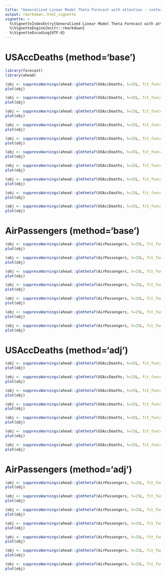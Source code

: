 ```yaml
---
title: "Generalized Linear Model Theta Forecast with attention - conformal uncertainty"
output: rmarkdown::html_vignette
vignette: >
  %\VignetteIndexEntry{Generalized Linear Model Theta Forecast with attention - conformal uncertainty}
  %\VignetteEngine{knitr::rmarkdown}
  %\VignetteEncoding{UTF-8}
---
```


# USAccDeaths (method='base')

```r
library(forecast)
library(ahead)

(obj <- suppressWarnings(ahead::glmthetaf(USAccDeaths, h=25L, fit_func=MASS::glm.nb, attention = TRUE, type_pi = "conformal-split")))
plot(obj)

(obj <- suppressWarnings(ahead::glmthetaf(USAccDeaths, h=25L, fit_func=stats::glm, attention = TRUE, type_pi = "conformal-split")))
plot(obj)

(obj <- suppressWarnings(ahead::glmthetaf(USAccDeaths, h=25L, fit_func=MASS::rlm, attention = TRUE, type_pi = "conformal-split")))
plot(obj)

(obj <- suppressWarnings(ahead::glmthetaf(USAccDeaths, h=25L, fit_func=MASS::lqs, attention = TRUE, type_pi = "conformal-split")))
plot(obj)
```

```r
(obj <- suppressWarnings(ahead::glmthetaf(USAccDeaths, h=25L, fit_func=stats::lsfit, attention = TRUE, type_pi = "conformal-split")))
plot(obj)
```

```r
(obj <- suppressWarnings(ahead::glmthetaf(USAccDeaths, h=25L, fit_func=stats::lm, attention = TRUE, type_pi = "conformal-split")))
plot(obj)
```

```r
(obj <- suppressWarnings(ahead::glmthetaf(USAccDeaths, h=25L, fit_func=gam::gam, attention = TRUE, type_pi = "conformal-split")))
plot(obj)
```

```r
(obj <- suppressWarnings(ahead::glmthetaf(USAccDeaths, h=25L, fit_func=quantreg::rq, attention = TRUE, type_pi = "conformal-split")))
plot(obj)
```

```r
(obj <- suppressWarnings(ahead::glmthetaf(USAccDeaths, h=25L, fit_func=glmnet::glmnet, attention = TRUE, type_pi = "conformal-split")))
plot(obj)
```

```r
(obj <- suppressWarnings(ahead::glmthetaf(USAccDeaths, h=25L, fit_func=glmnet::cv.glmnet, attention = TRUE, type_pi = "conformal-split")))
plot(obj)
```

# AirPassengers (method='base')

```r
(obj <- suppressWarnings(ahead::glmthetaf(AirPassengers, h=25L, fit_func=MASS::glm.nb, attention = TRUE, type_pi = "conformal-split")))
plot(obj)

(obj <- suppressWarnings(ahead::glmthetaf(AirPassengers, h=25L, fit_func=stats::glm, attention = TRUE, type_pi = "conformal-split")))
plot(obj)

(obj <- suppressWarnings(ahead::glmthetaf(AirPassengers, h=25L, fit_func=MASS::rlm, attention = TRUE, type_pi = "conformal-split")))
plot(obj)
```

```r
(obj <- suppressWarnings(ahead::glmthetaf(AirPassengers, h=25L, fit_func=stats::lm, attention = TRUE, type_pi = "conformal-split")))
plot(obj)
```

```r
(obj <- suppressWarnings(ahead::glmthetaf(AirPassengers, h=25L, fit_func=MASS::lqs, attention = TRUE, type_pi = "conformal-split")))
plot(obj)
```

```r
(obj <- suppressWarnings(ahead::glmthetaf(AirPassengers, h=25L, fit_func=gam::gam, attention = TRUE, type_pi = "conformal-split")))
plot(obj)
```

```r
(obj <- suppressWarnings(ahead::glmthetaf(AirPassengers, h=25L, fit_func=quantreg::rq, attention = TRUE, type_pi = "conformal-split")))
plot(obj)
```


# USAccDeaths (method='adj')


```r
(obj <- suppressWarnings(ahead::glmthetaf(USAccDeaths, h=25L, fit_func=MASS::glm.nb, attention = TRUE, type_pi = "conformal-split", method="adj")))
plot(obj)

(obj <- suppressWarnings(ahead::glmthetaf(USAccDeaths, h=25L, fit_func=stats::glm, attention = TRUE, type_pi = "conformal-split", method="adj")))
plot(obj)

(obj <- suppressWarnings(ahead::glmthetaf(USAccDeaths, h=25L, fit_func=MASS::rlm, attention = TRUE, type_pi = "conformal-split", method="adj")))
plot(obj)

(obj <- suppressWarnings(ahead::glmthetaf(USAccDeaths, h=25L, fit_func=MASS::lqs, attention = TRUE, type_pi = "conformal-split", method="adj")))
plot(obj)
```

```r
(obj <- suppressWarnings(ahead::glmthetaf(USAccDeaths, h=25L, fit_func=stats::lm, attention = TRUE, type_pi = "conformal-split", method="adj")))
plot(obj)
```

```r
(obj <- suppressWarnings(ahead::glmthetaf(USAccDeaths, h=25L, fit_func=gam::gam, attention = TRUE, type_pi = "conformal-split", method="adj")))
plot(obj)
```

```r
(obj <- suppressWarnings(ahead::glmthetaf(USAccDeaths, h=25L, fit_func=quantreg::rq, attention = TRUE, type_pi = "conformal-split", method="adj")))
plot(obj)
```

# AirPassengers (method='adj')

```r
(obj <- suppressWarnings(ahead::glmthetaf(AirPassengers, h=25L, fit_func=MASS::glm.nb, attention = TRUE, type_pi = "conformal-split", method="adj")))
plot(obj)

(obj <- suppressWarnings(ahead::glmthetaf(AirPassengers, h=25L, fit_func=stats::glm, attention = TRUE, type_pi = "conformal-split", method="adj")))
plot(obj)

(obj <- suppressWarnings(ahead::glmthetaf(AirPassengers, h=25L, fit_func=MASS::rlm, attention = TRUE, type_pi = "conformal-split", method="adj")))
plot(obj)
```

```r
(obj <- suppressWarnings(ahead::glmthetaf(AirPassengers, h=25L, fit_func=stats::lm, attention = TRUE, type_pi = "conformal-split", method="adj")))
plot(obj)
```

```r
(obj <- suppressWarnings(ahead::glmthetaf(AirPassengers, h=25L, fit_func=MASS::lqs, attention = TRUE, type_pi = "conformal-split", method="adj")))
plot(obj)
```

```r
(obj <- suppressWarnings(ahead::glmthetaf(AirPassengers, h=25L, fit_func=gam::gam, attention = TRUE, type_pi = "conformal-split", method="adj")))
plot(obj)
```

```r
(obj <- suppressWarnings(ahead::glmthetaf(AirPassengers, h=25L, fit_func=quantreg::rq, attention = TRUE, type_pi = "conformal-split", method="adj")))
plot(obj)
```
